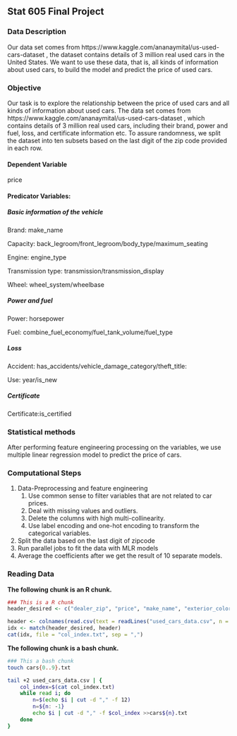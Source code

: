 ## Stat 605 Final Project

### Data Description
Our data set comes from https://www.kaggle.com/ananaymital/us-used-cars-dataset , the dataset contains details of 3 million real used cars in the United States. We want to use these data, that is, all kinds of information about used cars, to build the model and predict the price of used cars.

### Objective
Our task is to explore the relationship between the price of used cars and all kinds of information about used cars. The data set comes from https://www.kaggle.com/ananaymital/us-used-cars-dataset , which contains details of 3 million real used cars, including their brand, power and fuel, loss, and certificate information etc. To assure randomness, we split the dataset into ten subsets based on the last digit of the zip code provided in each row.

#### Dependent Variable
price

#### Predicator Variables:
##### Basic information of the vehicle
Brand: make_name

Capacity: back_legroom/front_legroom/body_type/maximum_seating

Engine: engine_type

Transmission type: transmission/transmission_display

Wheel: wheel_system/wheelbase

##### Power and fuel
Power: horsepower

Fuel: combine_fuel_economy/fuel_tank_volume/fuel_type

##### Loss
Accident: has_accidents/vehicle_damage_category/theft_title: 

Use: year/is_new

##### Certificate
Certificate:is_certified

### Statistical methods
After performing feature engineering processing on the variables, we use multiple linear regression model to predict the price of cars.

### Computational Steps
1. Data-Preprocessing and feature engineering
    1. Use common sense to filter variables that are not related to car prices.
    2. Deal with missing values and outliers.
    3. Delete the columns with high multi-collinearity.
    4. Use label encoding and one-hot encoding to transform the categorical variables.
2. Split the data based on the last digit of zipcode
3. Run parallel jobs to fit the data with MLR models
4. Average the coefficients after we get the result of 10 separate models.

### Reading Data

**The following chunk is an R chunk.**
```r
### This is a R chunk
header_desired <- c("dealer_zip", "price", "make_name", "exterior_color", "interior_color", "back_legroom", "front_legroom", "body_type", "maximum_seating", "engine_type", "transmission", "transmission_display", "wheel_system", "wheelbase", "torque", "horsepower", "combine_fuel_economy", "fuel_tank_volume", "fuel_type", "has_accidents", "vehicle_damage_category", "year", "is_new", "theft_title", "is_certified")

header <- colnames(read.csv(text = readLines("used_cars_data.csv", n = 1)))
idx <- match(header_desired, header)
cat(idx, file = "col_index.txt", sep = ",")
```
**The following chunk is a bash chunk.**
```bash
### This a bash chunk
touch cars{0..9}.txt

tail +2 used_cars_data.csv | {
    col_index=$(cat col_index.txt)
    while read i; do
        n=$(echo $i | cut -d "," -f 12)
        n=${n: -1}
        echo $i | cut -d "," -f $col_index >>cars${n}.txt
    done
}
```
